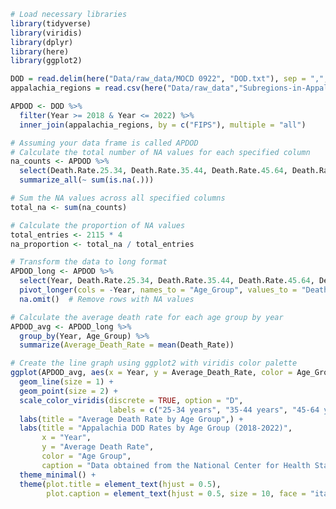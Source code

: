 
```r
# Load necessary libraries
library(tidyverse)
library(viridis)
library(dplyr)
library(here)
library(ggplot2)
```
```r
DOD = read.delim(here("Data/raw_data/MOCD 0922", "DOD.txt"), sep = ",", header = TRUE)
appalachia_regions = read.csv(here("Data/raw_data","Subregions-in-Appalachia_2021_Data.csv"))
```

```r
APDOD <- DOD %>% 
  filter(Year >= 2018 & Year <= 2022) %>%
  inner_join(appalachia_regions, by = c("FIPS"), multiple = "all")
```

```r
# Assuming your data frame is called APDOD
# Calculate the total number of NA values for each specified column
na_counts <- APDOD %>%
  select(Death.Rate.25.34, Death.Rate.35.44, Death.Rate.45.64, Death.Rate.65.) %>%
  summarize_all(~ sum(is.na(.)))

# Sum the NA values across all specified columns
total_na <- sum(na_counts)

# Calculate the proportion of NA values
total_entries <- 2115 * 4
na_proportion <- total_na / total_entries

# Transform the data to long format
APDOD_long <- APDOD %>%
  select(Year, Death.Rate.25.34, Death.Rate.35.44, Death.Rate.45.64, Death.Rate.65.) %>%
  pivot_longer(cols = -Year, names_to = "Age_Group", values_to = "Death_Rate") %>%
  na.omit()  # Remove rows with NA values

# Calculate the average death rate for each age group by year
APDOD_avg <- APDOD_long %>%
  group_by(Year, Age_Group) %>%
  summarize(Average_Death_Rate = mean(Death_Rate))

# Create the line graph using ggplot2 with viridis color palette
ggplot(APDOD_avg, aes(x = Year, y = Average_Death_Rate, color = Age_Group)) +
  geom_line(size = 1) +
  geom_point(size = 2) +
  scale_color_viridis(discrete = TRUE, option = "D",
                      labels = c("25-34 years", "35-44 years", "45-64 years", "65+ years")) +
  labs(title = "Average Death Rate by Age Group",) +
  labs(title = "Appalachia DOD Rates by Age Group (2018-2022)",
       x = "Year",
       y = "Average Death Rate",
       color = "Age Group",
       caption = "Data obtained from the National Center for Health Statistics (CDC)\n40% of the dataset from age group 25-44 is suppressed") +
  theme_minimal() +
  theme(plot.title = element_text(hjust = 0.5),
        plot.caption = element_text(hjust = 0.5, size = 10, face = "italic"))
```

